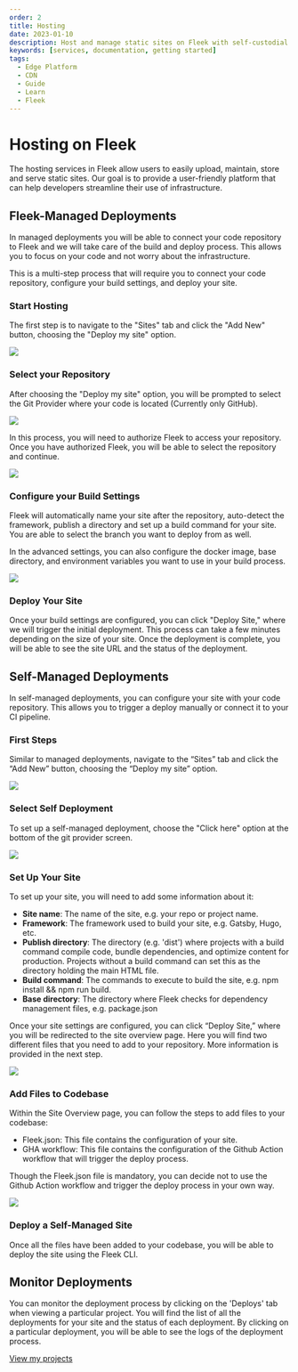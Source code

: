 ```yaml
---
order: 2
title: Hosting
date: 2023-01-10
description: Host and manage static sites on Fleek with self-custodial or managed deployments. Benefit from speedy performance with Fleek Edge.
keywords: [services, documentation, getting started]
tags:
  - Edge Platform
  - CDN
  - Guide
  - Learn
  - Fleek
---
```



# Hosting on Fleek

The hosting services in Fleek allow users to easily upload, maintain, store and serve static sites. Our goal is to provide a user-friendly platform that can help developers streamline their use of infrastructure.

<div className="my-12 bg-gray-dark-6 p-[1px]" />

## Fleek-Managed Deployments

In managed deployments you will be able to connect your code repository to Fleek and we will take care of the build and deploy process. This allows you to focus on your code and not worry about the infrastructure.

This is a multi-step process that will require you to connect your code repository, configure your build settings, and deploy your site.

### Start Hosting

The first step is to navigate to the "Sites" tab and click the "Add New" button, choosing the "Deploy my site" option.

![](./docs-start-hosting.svg)

### Select your Repository

After choosing the "Deploy my site" option, you will be prompted to select the Git Provider where your code is located (Currently only GitHub).

![](./docs-select-git.svg)

In this process, you will need to authorize Fleek to access your repository. Once you have authorized Fleek, you will be able to select the repository and continue.

![](./docs-select-repo.svg)

### Configure your Build Settings

Fleek will automatically name your site after the repository, auto-detect the framework, publish a directory and set up a build command for your site. You are able to select the branch you want to deploy from as well.

In the advanced settings, you can also configure the docker image, base directory, and environment variables you want to use in your build process.

![](./docs-configure-site.svg)

### Deploy Your Site

Once your build settings are configured, you can click "Deploy Site," where we will trigger the initial deployment. This process can take a few minutes depending on the size of your site. Once the deployment is complete, you will be able to see the site URL and the status of the deployment.

<div className="my-12 bg-gray-dark-6 p-[1px]" />

## Self-Managed Deployments

In self-managed deployments, you can configure your site with your code repository. This allows you to trigger a deploy manually or connect it to your CI pipeline.

### First Steps

Similar to managed deployments, navigate to the “Sites” tab and click the “Add New” button, choosing the “Deploy my site” option.

![](./docs-start-hosting.svg)

### Select Self Deployment

To set up a self-managed deployment, choose the "Click here" option at the bottom of the git provider screen.

![](./docs-select-self-managed.svg)

### Set Up Your Site

To set up your site, you will need to add some information about it:

- **Site name**: The name of the site, e.g. your repo or project name.
- **Framework**: The framework used to build your site, e.g. Gatsby, Hugo, etc.
- **Publish directory**: The directory (e.g. 'dist') where projects with a build command compile code, bundle dependencies, and optimize content for production. Projects without a build command can set this as the directory holding the main HTML file.
- **Build command**: The commands to execute to build the site, e.g. npm install && npm run build.
- **Base directory**: The directory where Fleek checks for dependency management files, e.g. package.json

Once your site settings are configured, you can click “Deploy Site,” where you will be redirected to the site overview page. Here you will find two different files that you need to add to your repository. More information is provided in the next step.

![](./docs-configure-self.svg)

### Add Files to Codebase

Within the Site Overview page, you can follow the steps to add files to your codebase:

- Fleek.json: This file contains the configuration of your site.
- GHA workflow: This file contains the configuration of the Github Action workflow that will trigger the deploy process.

Though the Fleek.json file is mandatory, you can decide not to use the Github Action workflow and trigger the deploy process in your own way.

![](./docs-self-steps.svg)

### Deploy a Self-Managed Site

Once all the files have been added to your codebase, you will be able to deploy the site using the Fleek CLI.

<div className="my-12 bg-gray-dark-6 p-[1px]" />

## Monitor Deployments

You can monitor the deployment process by clicking on the 'Deploys' tab when viewing a particular project. You will find the list of all the deployments for your site and the status of each deployment. By clicking on a particular deployment, you will be able to see the logs of the deployment process.

<div className="typo-btn-l mb-32">
  <a
    href="https://app.fleek.xyz/projects"
    target="_blank"
    rel="noopener noreferrer"
  >
    <ButtonGray className="flex items-center justify-center gap-12">
      <div>View my projects</div>
    </ButtonGray>
  </a>
</div>
